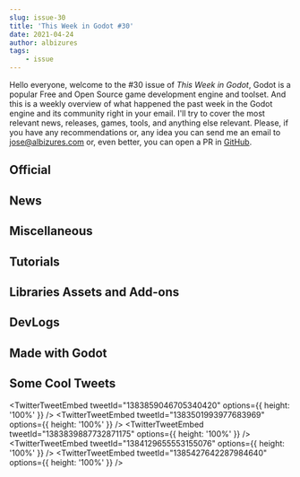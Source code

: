 ```yaml
---
slug: issue-30
title: 'This Week in Godot #30'
date: 2021-04-24
author: albizures
tags:
	- issue
---
```



Hello everyone, welcome to the #30 issue of _This Week in Godot_, Godot is a popular Free and Open Source game development engine and toolset. And this is a weekly overview of what happened the past week in the Godot engine and its community right in your email. I'll try to cover the most relevant news, releases, games, tools, and anything else relevant. Please, if you have any recommendations or, any idea you can send me an email to jose@albizures.com or, even better, you can open a PR in [GitHub](https://github.com/albizures/ThisWeekInGodot).

## Official

<Card
	author="Godot Engine"
	link="https://godotengine.org/article/godot-3-3-has-arrived"
	label="Godot 3.3 has arrived, with a focus on optimization and reliability"
	description="All Godot contributors are delighted to release our latest milestone today, Godot 3.3, after more than 7 months of development!"
	publisher="Godot Engine"
	icon="https://godotengine.org/themes/godotengine/assets/favicon.png"
	cover="https://godotengine.org/storage/app/uploads/public/608/097/1a7/6080971a7203c431406770.png"
	date="2021-04-21T09:00:00.000Z"
/>

<Card
	author="Godot Engine"
	link="https://godotengine.org/article/godot-showcase-john-watson-gravity-ace"
	label="Godot Showcase - Gravity Ace developer talks about his experience"
	description="This week, we are interviewing John Watson about Gravity Ace, a 2D multi-directional gravity shooter. It was released in October 2020 in early access and is available on Windows and Linux."
	publisher="Godot Engine"
	icon="https://godotengine.org/themes/godotengine/assets/favicon.png"
	cover="https://godotengine.org/storage/app/uploads/public/607/b66/7e9/607b667e93a46491184773.png"
	date="2021-04-18T09:00:00.000Z"
/>

## News

<Card
	author="Nintendo Life"
	link="https://www.nintendolife.com/news/2021/04/oddventure_is_a_new_earthbound_and_undertale-inspired_rpg_coming_to_switch_in_2022"
	label="Oddventure Is A New EarthBound And Undertale-Inspired RPG Coming To Switch In 2022"
	description="“Set in a cursed fairytale world”"
	publisher="Nintendo Life"
	icon="https://images.nintendolife.com/site/icon/180x180.png"
	cover="https://images.nintendolife.com/2470c56aae468/1280x720.jpg"
	date="2021-04-23T10:30:00.000Z"
/>

<Card
	author="Liam Dawe"
	link="https://www.gamingonlinux.com/2021/04/godot-engine-33-is-out-with-plans-for-34-while-40-with-vulkan-is-still-in-progress"
	label="Godot Engine 3.3 is out with plans for 3.4 while 4.0 with Vulkan is still in progress"
	description="The free and open source game engine Godot Engine has a huge new feature release out, so big they had to change the version number and they have some big plans for long-term support."
	publisher="GamingOnLinux"
	icon="https://www.gamingonlinux.com/templates/default/images/icon.png"
	cover="https://www.gamingonlinux.com/uploads/tagline_gallery/godot.jpg"
	date="2021-04-22T08:31:17.000Z"
/>

<Card
	author="Gamefromscratch"
	link="https://youtu.be/lczBFRIjCMY"
	label="Godot 3.3 Released!"
	description="Great news Godot Users, Godot 3.3 is here, and it’s a pretty large release. Lets run through the new features in this video"
	publisher="YouTube"
	icon="https://www.youtube.com/s/desktop/b7e72d39/img/favicon_144.png"
	cover="https://i.ytimg.com/vi/lczBFRIjCMY/maxresdefault.jpg"
	date="2021-04-21T00:00:00.000Z"
/>

<Card
	author="CodingKaiju"
	link="https://youtu.be/OpwlD9sqkeM"
	label="Godot News"
	publisher="YouTube"
	icon="https://www.youtube.com/s/desktop/b7e72d39/img/favicon_144.png"
	cover="https://i.ytimg.com/vi/OpwlD9sqkeM/maxresdefault.jpg"
	date="2021-04-20T00:00:00.000Z"
/>

<Card
	author="Gonzalo Gutiérrez"
	link="https://godotes.com/issues/godot-3-3/"
	label="Godot V3.3 - The long awaited 3.3 update is finally here"
	description="Godot version 3.3 is finally here! in this post: Let’s take a look at the announcement, new features, and reactions. Also, a snippet for next week"
	publisher="Godot Notes"
	icon="https://godotes.com/content/images/2020/12/GodotesLogo2-3.svg"
	cover="https://godotes.com/content/images/2021/04/GodotxRepoxIssues-1.png"
	date="2021-04-23T23:26:28.000Z"
/>

## Miscellaneous

<Card
	author="SkanerSoft - Создание 3D Игр"
	link="https://youtu.be/zNyBxogs7ZE"
	label="Godot Engine 3.3 RELEASE. Новая стабильная версия игрового движка Godot Engine."
	description="Бесплатный урок курса “3D PRO” от ArtCraft: https://bit.ly/32z7sZJВ этом видео поговорим о новой стабильной версии игрового движка Godot Engine 3.3.Ранний до..."
	publisher="YouTube"
	icon="https://www.youtube.com/s/desktop/b7e72d39/img/favicon_144.png"
	cover="https://i.ytimg.com/vi/zNyBxogs7ZE/maxresdefault.jpg"
	date="2021-04-23T00:00:00.000Z"
/>

<Card
	author="GameDev Journey"
	link="https://youtu.be/4pgjFP6AKBw"
	label="2D Character Movement | 2D Character Animation | Godot vs Unity"
	description="In this video I compare how 2D movement and animation is done in Unity vs Godot. Unity makes use of an Animator State Machine, while Godot uses Sprite Frame..."
	publisher="YouTube"
	icon="https://www.youtube.com/s/desktop/b7e72d39/img/favicon_144.png"
	cover="https://i.ytimg.com/vi/4pgjFP6AKBw/maxresdefault.jpg"
	date="2021-04-20T00:00:00.000Z"
/>

<Card
	author="Gotm"
	link="https://youtu.be/2D7T93knO2A"
	label="It’s So Tiny, I’m Gonna Die! - Gotm.io Plays Your Games #18"
	description="Play the games at https://gotm.io/​ ! ! !Click “SHOW MORE” for more links and info"
	publisher="YouTube"
	icon="https://www.youtube.com/s/desktop/b7e72d39/img/favicon_144.png"
	cover="https://i.ytimg.com/vi/2D7T93knO2A/maxresdefault.jpg"
	date="2021-04-16T00:00:00.000Z"
/>

<Card
	author="CodingKaiju"
	link="https://youtu.be/aGNkkJelu0c"
	label="Godot 4.0 Occlusion Culling Q&A #shorts"
	description="A quick questions and answers regarding the new occlusion culling coming to Godot 4.0."
	publisher="YouTube"
	icon="https://www.youtube.com/s/desktop/b7e72d39/img/favicon_144.png"
	cover="https://i.ytimg.com/vi/aGNkkJelu0c/hqdefault.jpg"
	date="2021-04-21T00:00:00.000Z"
/>

<Card
	author="Bakenshake"
	link="https://itch.io/jam/godot-wild-jam-32/entries"
	label="Submissions to Godot Wild Jam #32"
	description="Welcome to the Godot Wild Jam which starts the second weekend of every month. "
	publisher="itch.io"
	icon="https://itch.io/favicon.ico"
	cover="https://img.itch.zone/aW1hZ2UyL2phbS8yOTg1NzMvNTM5OTY3Mi5wbmc=/508x254%23mb/Aozxc9.png"
/>

## Tutorials

<Card
	author="GDQuest"
	link="https://youtu.be/YiE9tcoCfhE"
	label="Create Your First Complete 3D Game with Godot"
	publisher="YouTube"
	icon="https://www.youtube.com/s/desktop/b7e72d39/img/favicon_144.png"
	cover="https://i.ytimg.com/vi/YiE9tcoCfhE/maxresdefault.jpg"
	date="2021-04-22T00:00:00.000Z"
/>

<Card
	author="NAD LABS"
	link="https://youtu.be/6YBBLkzRims"
	label="Vein Like Map Generation In Godot"
	description="Just a video explaining how to procedurally generate vein-like maps.Code from the project right here"
	publisher="YouTube"
	icon="https://www.youtube.com/s/desktop/b7e72d39/img/favicon_144.png"
	cover="https://i.ytimg.com/vi/6YBBLkzRims/maxresdefault.jpg"
	date="2021-04-22T00:00:00.000Z"
/>

<Card
	author="jmbiv"
	link="https://youtu.be/XHbrKdsZrxY"
	label="How to Change Scenes in Godot (Building a Level Switcher #1)"
	description="In this video you’ll learn how to change scenes in Godot by building a level switcher that can change scenes in a dynamic, robust way that is also easy to ex..."
	publisher="YouTube"
	icon="https://www.youtube.com/s/desktop/b7e72d39/img/favicon_144.png"
	cover="https://i.ytimg.com/vi/XHbrKdsZrxY/maxresdefault.jpg"
	date="2021-04-22T00:00:00.000Z"
/>

<Card
	author="John Ivess"
	link="https://youtu.be/WNF8U_ogrL8"
	label="Pathfinding with Navigation2D in Godot #2 (Adding Line of Sight)"
	description="In the second episode of this mini-series, I’ll cover making the Line of Sight, which allows you to detect a player within a certain range and this way react..."
	publisher="YouTube"
	icon="https://www.youtube.com/s/desktop/b7e72d39/img/favicon_144.png"
	cover="https://i.ytimg.com/vi/WNF8U_ogrL8/maxresdefault.jpg"
	date="2021-04-21T00:00:00.000Z"
/>

<Card
	author="LJ MIRANDA"
	link="https://ljvmiranda921.github.io/notebook/2021/04/19/godot-nodes-and-scenes/"
	label="What are Nodes and Scenes in Godot? A cooking perspective"
	description="Getting around these concepts was my first barrier in learning Godot. Let me try to explain Nodes and Scenes by comparing it to cooking!"
	publisher="Lj Miranda"
	icon="https://ljvmiranda921.github.io/assets/favicon.ico"
	cover="https://ljvmiranda921.github.io/assets/png/godot-cooking/HeaderImage.png"
	date="2021-04-19T00:00:00.000Z"
/>

<Card
	author="The DevDocs"
	link="https://youtu.be/lmzjiMh6LLs"
	label="How to create a “Falling Leaves” Effect in less than 5 MINUTES (Godot)"
	description="A simple tutorial using Godot’s Particles2D node to create a falling leaves effect.MUSIC CREDITS:Music Credit: LAKEY INSPIREDTrack Name: “Distant”Music By: L..."
	publisher="YouTube"
	icon="https://www.youtube.com/s/desktop/b7e72d39/img/favicon_144.png"
	cover="https://i.ytimg.com/vi/lmzjiMh6LLs/maxresdefault.jpg"
	date="2021-04-21T00:00:00.000Z"
/>

<Card
	author="Davies"
	link="https://youtu.be/sSfSX7XSxWM"
	label="Godot shooter platformer series | Part 3 player gun and screenshake"
	publisher="YouTube"
	icon="https://www.youtube.com/s/desktop/b7e72d39/img/favicon_144.png"
	cover="https://i.ytimg.com/vi/sSfSX7XSxWM/maxresdefault.jpg"
	date="2021-04-19T00:00:00.000Z"
/>

<Card
	author="Age of Asparagus"
	link="https://youtu.be/6uWM7tywBVU"
	label="Make a 3D Top Down Shooter with Godot - Part 2.3 Color Variations"
	description="By the end of this video we’ll be able to set a foreground color and a background color and have the obstacles colored on a gradient between them. At first ..."
	publisher="YouTube"
	icon="https://www.youtube.com/s/desktop/b7e72d39/img/favicon_144.png"
	cover="https://i.ytimg.com/vi/6uWM7tywBVU/maxresdefault.jpg"
	date="2021-04-18T00:00:00.000Z"
/>

<Card
	author="NAD LABS"
	link="https://youtu.be/Ct6rrWr8KmM"
	label="How to Procedurally Generate Rooms in Godot’s Tilemap"
	description="Just a video explaining how to procedurally generate rooms in Godot.Code from the project right here"
	publisher="YouTube"
	icon="https://www.youtube.com/s/desktop/b7e72d39/img/favicon_144.png"
	cover="https://i.ytimg.com/vi/Ct6rrWr8KmM/hqdefault.jpg"
	date="2021-04-20T00:00:00.000Z"
/>

<Card
	author="The DevDocs"
	link="https://youtu.be/zv5fB9LZl2M"
	label="How to add sound effects in less than ONE MINUTE (Godot)"
	description="Simple tutorial for adding sound effects quickly in Godot."
	publisher="YouTube"
	icon="https://www.youtube.com/s/desktop/b7e72d39/img/favicon_144.png"
	cover="https://i.ytimg.com/vi/zv5fB9LZl2M/maxresdefault.jpg"
	date="2021-04-20T00:00:00.000Z"
/>

<Card
	author="rayuse rp"
	link="https://youtu.be/pDM0YmZHzO0"
	label="How To Make A Dedicated Server Multiplayer Game in Godot | Music & SFX"
	description="In this video, I will show you how to make our multiplayer game play music and sfx. So I will be showing you how to create a simple sound effect (sfx) for th..."
	publisher="YouTube"
	icon="https://www.youtube.com/s/desktop/b7e72d39/img/favicon_144.png"
	cover="https://i.ytimg.com/vi/pDM0YmZHzO0/maxresdefault.jpg"
	date="2021-04-19T00:00:00.000Z"
/>

<Card
	author="Vegard Beider"
	link="https://youtu.be/3gH5wJfFsWU"
	label="Godot - Shared outline between multiple objects"
	description="In this mini “tutorial” I show you how you can create a shared outline between multiple objects. This is not really a step by step tutorial, this assumes you..."
	publisher="YouTube"
	icon="https://www.youtube.com/s/desktop/b7e72d39/img/favicon_144.png"
	cover="https://i.ytimg.com/vi/3gH5wJfFsWU/maxresdefault.jpg"
	date="2021-04-19T00:00:00.000Z"
/>

<Card
	author="jmbiv"
	link="https://youtu.be/YyIpug_xD1E"
	label="Items and Autoload Scripts (Godot Retro Text Adventure Tutorial #10)"
	description="In this tutorial you will learn how to add items to your retro text adventure game in Godot. We’ll create custom item resources (similar to exits), and learn..."
	publisher="YouTube"
	icon="https://www.youtube.com/s/desktop/b7e72d39/img/favicon_144.png"
	cover="https://i.ytimg.com/vi/YyIpug_xD1E/maxresdefault.jpg"
	date="2021-04-19T00:00:00.000Z"
/>

<Card
	author="iaknihs"
	link="https://youtu.be/aQijbKFvzEk"
	label="Godot Tutorial — Text Position Helper Thingy (as often seen on touch devices)"
	description="Whatever that draggable input-aid blip thing is called. You see it on Android and other mobile devices all the time to make it easier to precisely position y..."
	publisher="YouTube"
	icon="https://www.youtube.com/s/desktop/b7e72d39/img/favicon_144.png"
	cover="https://i.ytimg.com/vi/aQijbKFvzEk/maxresdefault.jpg"
	date="2021-04-22T00:00:00.000Z"
/>

<Card
	author="Drew Conley"
	link="https://youtu.be/-LCBgGK-BAk"
	label="4 Techniques for Troubleshooting Godot code"
	description="In this beginner tutorial, we walk through 4 detailed techniques for getting to the bottom of code related bugs in Godot projects. We cover printing to the O..."
	publisher="YouTube"
	icon="https://www.youtube.com/s/desktop/b7e72d39/img/favicon_144.png"
	cover="https://i.ytimg.com/vi/-LCBgGK-BAk/maxresdefault.jpg"
	date="2021-04-07T00:00:00.000Z"
/>

## Libraries Assets and Add-ons

<Card
	author="imjp94"
	link="https://godotengine.org/asset-library/asset/817"
	label="gd-YAFSM(Finite State Machine)"
	description="Designer-friendly Finite State Machine implemented in '§Godotic' way"
	publisher="Godot Asset Library"
	icon="https://godotengine.org/themes/godotengine/assets/favicon.png"
	cover="https://raw.githubusercontent.com/imjp94/gd-YAFSM/master/icon.png"
	date="2021-04-18"
/>

<Card
	author="extrawurst"
	link="https://github.com/extrawurst/godot-ios-impact-plugin"
	label="godot-ios-impact-plugin"
	description="Provides access to the UIImpactFeedbackGenerator api for haptic impacts that are more precise than regular vibration."
	publisher="GitHub"
	icon="https://github.com/windows-tile.png"
	cover="https://opengraph.githubassets.com/eeb2495bdaeda8f5ec864d94d8da9d7b98dae584d9b32165cc73aafbc8e4bb8e/extrawurst/godot-ios-impact-plugin"
	date="2021-04-23T09:00:00.000Z"
/>

<Card
	author="Gramps"
	link="https://github.com/Gramps/GodotSteam"
	label="GodotSteam for Godot Engine"
	description="Steam API for the Godot game engine"
	publisher="GitHub"
	icon="https://github.com/windows-tile.png"
	cover="https://opengraph.githubassets.com/fb45681a9eaa2433f7842d79582740e7897fe80bbbcbb23a7aafde1766f620a6/Gramps/GodotSteam"
	date="2021-04-23T09:00:00.000Z"
/>

<Card
	author="arlez80"
	link="https://godotshaders.com/shader/sonar-effect-shader/"
	label="Sonar Effect Shader - Godot Shaders"
	description="Sonar Effect Shader."
	publisher="Godot Shaders"
	icon="https://godotshaders.com/wp-content/uploads/2021/01/favicon.png"
	cover="https://godotshaders.com/wp-content/uploads/2021/01/ssss.png"
	date="2021-04-20T11:53:24.000Z"
/>

<Card
	author="tcmug"
	link="https://godotshaders.com/shader/retro-dither/"
	label="Retro dither - Godot Shaders"
	description="A dithering shader for rendering retro polygonal meshes. This is..."
	publisher="Godot Shaders"
	icon="https://godotshaders.com/wp-content/uploads/2021/01/favicon.png"
	cover="https://godotshaders.com/wp-content/uploads/2021/01/Screenshot-from-2021-04-19-12-01-08.png"
	date="2021-04-19T13:44:54.000Z"
/>

<Card
	author="2shady4u"
	link="https://godotengine.org/asset-library/asset/444"
	label="Godot SQLite"
	description="GDNative wrapper for SQLite (Godot 3.2+), making it possible to use SQLite databases as data storage in all your future games."
	publisher="Godot Asset Library"
	icon="https://godotengine.org/themes/godotengine/assets/favicon.png"
	cover="https://raw.githubusercontent.com/2shady4u/godot-sqlite/master/icon/godot-sqlite-icon-256x256.png"
	date="2021-04-24"
/>

<Card
	author="Jeremi Biernacki"
	link="https://rakugoteam.github.io/"
	label="Rakugo"
	description="Combo of Addon and Template to create visual novels in Godot inspired by Ren'Py"
	publisher="Rakugo"
	icon="https://rakugoteam.github.io/favicon.ico"
	cover="https://img.itch.zone/aW1hZ2UvODQxNTg3LzQ3MTg2NzIucG5n/original/IWLcUQ.png"
/>

<Card
	author="Andrii Doroshenko"
	link="https://goostengine.github.io/"
	label="Goost"
	description="A general-purpose, extensible and customizable C++ extension for Godot Engine."
	publisher="Goost"
	icon="https://goostengine.github.io/assets/img/logo.svg"
	cover="https://goostengine.github.io/assets/img/logo.svg"
/>

## DevLogs

<Card
	author="Smash Farm"
	link="https://youtu.be/9AXc0lgWnxU"
	label="Indie game devlog 1 | I’m making a game!"
	description="Time to make a new game!"
	publisher="YouTube"
	icon="https://www.youtube.com/s/desktop/b7e72d39/img/favicon_144.png"
	cover="https://i.ytimg.com/vi/9AXc0lgWnxU/maxresdefault.jpg"
	date="2021-04-21T00:00:00.000Z"
/>

<Card
	author="Cooks"
	link="https://youtu.be/mnwfC99rAk8"
	label="Godot Devlog #1 - Shroom in space??!!?"
	description="A mushroom in space nani what?!?!"
	publisher="YouTube"
	icon="https://www.youtube.com/s/desktop/b7e72d39/img/favicon_144.png"
	cover="https://i.ytimg.com/vi/mnwfC99rAk8/maxresdefault.jpg"
	date="2021-04-21T00:00:00.000Z"
/>

<Card
	author="Jonah Devs"
	link="https://youtu.be/Ank-3h9oWuM"
	label="Making NPC Slimes bounce | Godot 2D RPG Devlog"
	description="In this installment, we give our slimes an overhaul to the way they move around. And they can finally stash their water at home"
	publisher="YouTube"
	icon="https://www.youtube.com/s/desktop/b7e72d39/img/favicon_144.png"
	cover="https://i.ytimg.com/vi/Ank-3h9oWuM/maxresdefault.jpg"
	date="2021-04-17T00:00:00.000Z"
/>

<Card
	author="assasin gamer"
	link="https://youtu.be/P4MwPrfXl9Q"
	label="Soul Bound Devlog_1"
	description="Hello YouTube! My name is Justin and I make games for fun. If you like todays dev log please like share with your friends and also dint forget to subscribe i..."
	publisher="YouTube"
	icon="https://www.youtube.com/s/desktop/b7e72d39/img/favicon_144.png"
	cover="https://i.ytimg.com/vi/P4MwPrfXl9Q/hqdefault.jpg"
	date="2021-04-18T00:00:00.000Z"
/>

<Card
	author="PlayWithFurcifer"
	link="https://youtu.be/P9oRilCXYTs"
	label="Name Reveal, Many New Enemies And Spells! - Indie Game Devlog #4"
	description="We have chosen the final name of our Godot engine game! This week, we added a ton of enemies and spells. Also, we upgraded the older enemies with a cool mech..."
	publisher="YouTube"
	icon="https://www.youtube.com/s/desktop/b7e72d39/img/favicon_144.png"
	cover="https://i.ytimg.com/vi/P9oRilCXYTs/maxresdefault.jpg"
	date="2021-04-18T00:00:00.000Z"
/>

<Card
	author="John Watson"
	link="https://youtu.be/O2OCJEeD-uY"
	label="Gravity Ace Devlog: Creating a Fixed Joint in Godot Engine"
	description="The standard 2D physics joints in Godot allow free rotation around the joint. This short tutorial shows how to convert a PinJoint2D into a Fixed Joint that w..."
	publisher="YouTube"
	icon="https://www.youtube.com/s/desktop/b7e72d39/img/favicon_144.png"
	cover="https://i.ytimg.com/vi/O2OCJEeD-uY/maxresdefault.jpg"
	date="2021-04-19T00:00:00.000Z"
/>

<Card
	author="NimbleBeasts"
	link="https://store.steampowered.com/news/app/1492610/view/4853167442592336217"
	label="Moonshot - The Great Espionage - Devlog: Beta 1 - Steam News"
	description="Hello, good news everyone! We haven’t posted in a while, but there’s a reason for that: Beta 1 is now available."
	publisher="Steam"
	icon="https://store.steampowered.com/favicon.ico"
	cover="https://cdn.akamai.steamstatic.com/steamcommunity/public/images/clans/39304417/4bd108ee7fda1efca94acf93b933621f5e8df732.png"
	date="2021-04-17T10:50:38.000Z"
/>

<Card
	author="Stupid Game Experiments"
	link="https://youtu.be/s6hhaiFC2y4"
	label="SH++ Better than Cat Puke - Unity vs Unreal vs Godot Devlog"
	description="One Minute Devlog - Getting started building the level design system for SH++ being simultaneously developed in Unity, Unreal, and GodotLink to the game page..."
	publisher="YouTube"
	icon="https://www.youtube.com/s/desktop/b7e72d39/img/favicon_144.png"
	cover="https://i.ytimg.com/vi/s6hhaiFC2y4/maxresdefault.jpg"
	date="2021-04-23T00:00:00.000Z"
/>

## Made with Godot

<Card
	author="Louie Waynward"
	link="https://store.steampowered.com/app/1565500/Somewhere_in_a_Clay_Nowhere/"
	label="Somewhere in a Clay Nowhere"
	description="An exploration-based language decoding game made out of clay!"
	publisher="Steam"
	icon="https://store.steampowered.com/favicon.ico"
	cover="https://cdn.akamai.steamstatic.com/steam/apps/1565500/capsule_616x353.jpg?t=1618249351"
/>

<Card
	author="Ivan Voirol"
	link="https://ivanvoirol.itch.io/too-fast"
	label="TOO FAST"
	description="Avoid traffic with this one simple trick!"
	publisher="itch.io"
	icon="https://img.itch.zone/aW1nLzU3NTY4NzcucG5n/32x32%23/NTR2J8.png"
	cover="https://img.itch.zone/aW1nLzU3NTY4NzcucG5n/original/md%2FwTY.png"
	date="2021-04-22T16:33:55.930Z"
/>

<Card
	author="Pixel Frog"
	link="https://pixelfrog-assets.itch.io/pixel-adventure-1"
	label="Pixel Adventure"
	description="Assets for a fun Platform Adventure"
	publisher="itch.io"
	icon="https://img.itch.zone/aW1nLzI1MzgxMjIucG5n/32x32%23/aEZTOr.png"
	cover="https://img.itch.zone/aW1nLzI1MzgxMjIucG5n/original/xx%2BcXh.png"
/>

<Card
	author="Fer"
	link="https://fergonzalez.itch.io/final-10"
	label="Final-10"
	description="A bullet hell where you fight procedurally generated bosses every 10 seconds"
	publisher="itch.io"
	icon="https://img.itch.zone/aW1nLzU3MjYwMjEucG5n/32x32%23/xWDIuH.png"
	cover="https://img.itch.zone/aW1nLzU3MjYwMjEucG5n/original/qdeBIO.png"
	date="2021-04-22T16:33:58.752Z"
/>

<Card
	author="maybell🌻"
	link="https://maybell.itch.io/satryn"
	label="Satryn"
	description="a chaotic, infinite twin stick shooty ✨"
	publisher="itch.io"
	icon="https://img.itch.zone/aW1nLzU0NTUwNDgucG5n/32x32%23/%2Fdyy%2BF.png"
	cover="https://img.itch.zone/aW1nLzU0NjY4NDAucG5n/original/oZA2aF.png"
	date="2021-04-21T16:34:00.341Z"
/>

<Card
	author="TRy Dev"
	link="https://trydev.itch.io/7-turns-to-drown"
	label="7 Turns to Drown"
	description="Turn based platformer"
	publisher="itch.io"
	icon="https://img.itch.zone/aW1nLzU2ODc1ODMucG5n/32x32%23/iaMK0o.png"
	cover="https://img.itch.zone/aW1nLzU2ODc1ODMucG5n/original/OuTups.png"
	date="2021-04-19T16:34:02.053Z"
/>

<Card
	author="730"
	link="https://730.itch.io/red-bumblebee-gaiden"
	label="Red Bumblebee Gaiden"
	description="Hot blooded bullet hell shoot ’em up! Rid the Japanese seas of the Kaiju threat!"
	publisher="itch.io"
	icon="https://img.itch.zone/aW1nLzU3NTU3OTAucG5n/32x32%23/i9nbMB.png"
	cover="https://img.itch.zone/aW1nLzU3NTU3OTAucG5n/original/D132cF.png"
	date="2021-04-23T23:34:03.433Z"
/>

<Card
	author="Tossu"
	link="https://tossu.itch.io/bombom"
	label="Bombom"
	description="It's just a simple 2D platformer, feedback is greatly appreciated."
	publisher="itch.io"
	icon="https://img.itch.zone/aW1nLzU2Nzg5MDgucG5n/32x32%23/t3qs%2FW.png"
	cover="https://img.itch.zone/aW1nLzU2Nzg5MDgucG5n/original/qMd5s7.png"
	date="2021-04-23T16:34:04.961Z"
/>

<Card
	author="Deep-Fold"
	link="https://deep-fold.itch.io/deca-shot"
	label="Decashot"
	description="10 seconds, 1 level, can you do it?"
	publisher="itch.io"
	icon="https://img.itch.zone/aW1nLzU3MzkyMzYucG5n/32x32%23/yQn7bW.png"
	cover="https://img.itch.zone/aW1nLzU3Mzg3OTIucG5n/original/jfjih6.png"
	date="2021-04-24T09:34:06.253Z"
/>

<Card
	author="Gerhard Atze"
	link="https://gerhard-atze.itch.io/zombrero"
	label="Zombrero"
	description="A lone gunman defending his last stand in the desert heat"
	publisher="itch.io"
	icon="https://img.itch.zone/aW1nLzU2ODg5NDkucG5n/32x32%23/OBiYOK.png"
	cover="https://img.itch.zone/aW1nLzU2ODg5NDkucG5n/original/ZnV8Db.png"
	date="2021-04-23T16:34:07.543Z"
/>

<Card
	author="MyasNick"
	link="https://myasnick.itch.io/lastrun"
	label="Last Run: Loot Your Deck!"
	description="Deck Looter Card Crawler"
	publisher="itch.io"
	icon="https://img.itch.zone/aW1nLzU3NDAxMTIuanBn/32x32%23/eo714E.jpg"
	cover="https://img.itch.zone/aW1nLzU3NDAxMTIuanBn/original/Bhvdc9.jpg"
	date="2021-04-23T16:34:09.086Z"
/>

<Card
	author="Prime Cubicle"
	link="https://prime-cubicle.itch.io/cabochon"
	label="Cabochon"
	description="Collect the seven gems to proceed to the next level. Many dangers that lurk below the surface of the earth."
	publisher="itch.io"
	icon="https://img.itch.zone/aW1nLzU2OTMxNTMucG5n/32x32%23/zZp3Bg.png"
	cover="https://img.itch.zone/aW1nLzU2OTMxNTMucG5n/original/R0ArqX.png"
	date="2021-04-22T16:34:10.644Z"
/>

<Card
	author="Aether95"
	link="https://aether95.itch.io/gwj32-7"
	label="7minutes"
	description="Seven minutes to find your equipment and power up."
	publisher="itch.io"
	icon="https://img.itch.zone/aW1nLzU3MDEyODIucG5n/32x32%23/Yt0Ekn.png"
	cover="https://img.itch.zone/aW1nLzU3MDEyODIucG5n/original/RJKybU.png"
	date="2021-04-21T16:34:12.189Z"
/>

<Card
	author="Lefumis"
	link="https://lefumis.itch.io/saveen"
	label="Save’en"
	description="A short puzzle game about friendship and adventure."
	publisher="itch.io"
	icon="https://img.itch.zone/aW1nLzU2OTA2OTQucG5n/32x32%23/Y7ZKs7.png"
	cover="https://img.itch.zone/aW1nLzU2OTA1NDEucG5n/original/cB2Z4I.png"
	date="2021-04-24T14:34:13.812Z"
/>

<Card
	author="edforx"
	link="https://edforx.itch.io/akio"
	label="Akio"
	description="In a land, distant and forbidden, there is a samurai called Akio."
	publisher="itch.io"
	icon="https://img.itch.zone/aW1nLzU3MDcxOTMucG5n/32x32%23/F%2FqryE.png"
	cover="https://img.itch.zone/aW1nLzU3MDcxOTMucG5n/original/wGV35i.png"
	date="2021-04-20T16:34:15.024Z"
/>

## Some Cool Tweets

<TwitterTweetEmbed tweetId="1383859046705340420" options={{ height: '100%' }} />
<TwitterTweetEmbed tweetId="1383501993977683969" options={{ height: '100%' }} />
<TwitterTweetEmbed tweetId="1383839887732871175" options={{ height: '100%' }} />
<TwitterTweetEmbed tweetId="1384129655553155076" options={{ height: '100%' }} />
<TwitterTweetEmbed tweetId="1385427642287984640" options={{ height: '100%' }} />

